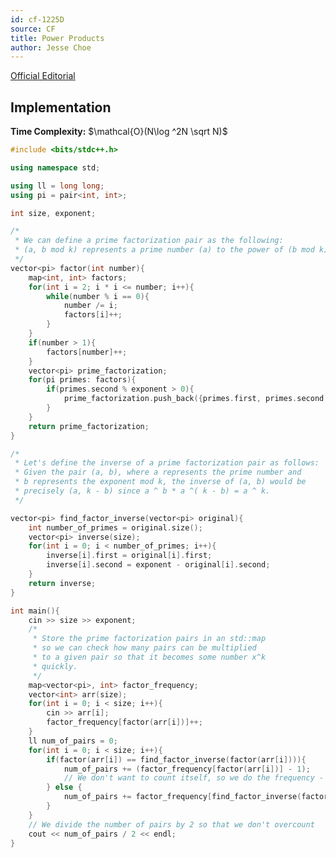 ```yaml
---
id: cf-1225D
source: CF
title: Power Products
author: Jesse Choe
---
```


[Official Editorial](https://codeforces.com/blog/entry/70898)

## Implementation

**Time Complexity:** $\mathcal{O}(N\log ^2N \sqrt N)$

<LanguageSection>
<CPPSection>

```cpp
#include <bits/stdc++.h>

using namespace std;

using ll = long long;
using pi = pair<int, int>;

int size, exponent;

/*
 * We can define a prime factorization pair as the following:
 * (a, b mod k) represents a prime number (a) to the power of (b mod k).
 */
vector<pi> factor(int number){
	map<int, int> factors;
	for(int i = 2; i * i <= number; i++){
		while(number % i == 0){
			number /= i;
			factors[i]++;
		}
	}
	if(number > 1){
		factors[number]++;
	}
	vector<pi> prime_factorization;
	for(pi primes: factors){
		if(primes.second % exponent > 0){
			prime_factorization.push_back({primes.first, primes.second % exponent});
		}
	}
	return prime_factorization;
}

/*
 * Let's define the inverse of a prime factorization pair as follows:
 * Given the pair (a, b), where a represents the prime number and
 * b represents the exponent mod k, the inverse of (a, b) would be
 * precisely (a, k - b) since a ^ b * a ^( k - b) = a ^ k.
 */

vector<pi> find_factor_inverse(vector<pi> original){
	int number_of_primes = original.size();
	vector<pi> inverse(size);
	for(int i = 0; i < number_of_primes; i++){
		inverse[i].first = original[i].first;
		inverse[i].second = exponent - original[i].second;
	}
	return inverse;
}

int main(){
	cin >> size >> exponent;
	/*
	 * Store the prime factorization pairs in an std::map
	 * so we can check how many pairs can be multiplied
	 * to a given pair so that it becomes some number x^k
	 * quickly.
	 */
	map<vector<pi>, int> factor_frequency;
	vector<int> arr(size);
	for(int i = 0; i < size; i++){
		cin >> arr[i];
		factor_frequency[factor(arr[i])]++;
	}
	ll num_of_pairs = 0;
	for(int i = 0; i < size; i++){
		if(factor(arr[i]) == find_factor_inverse(factor(arr[i]))){
			num_of_pairs += (factor_frequency[factor(arr[i])] - 1);
			// We don't want to count itself, so we do the frequency - 1
		} else {
			num_of_pairs += factor_frequency[find_factor_inverse(factor(arr[i]))];
		}
	}
	// We divide the number of pairs by 2 so that we don't overcount
	cout << num_of_pairs / 2 << endl;
}
```

</CPPSection>
</LanguageSection>

